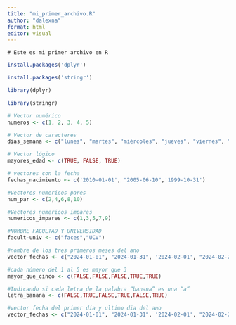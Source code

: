 ---
title: "mi_primer_archivo.R"
author: "dalexna"
format: html
editor: visual
---

```         
# Este es mi primer archivo en R
```

```{r}
install.packages('dplyr')
```

```{r}
install.packages('stringr')
```

```{r}
library(dplyr)
```

```{r}
library(stringr)
```

```{r}
# Vector numérico
numeros <- c(1, 2, 3, 4, 5)
```

```{r}
# Vector de caracteres
dias_semana <- c("lunes", "martes", "miércoles", "jueves", "viernes", "sábado", "domingo")
```

```{r}
# Vector lógico
mayores_edad <- c(TRUE, FALSE, TRUE)
```

```{r}
# vectores con la fecha
fechas_nacimiento <- c('2010-01-01', "2005-06-10",'1999-10-31')

```

```{r}
#Vectores numericos pares
num_par <- c(2,4,6,8,10)
```

```{r}
#Vectores numericos impares
numericos_impares <- c(1,3,5,7,9)
```

```{r}
#NOMBRE FACULTAD Y UNIVERSIDAD
facult-univ <- c("faces","UCV")
```

```{r}
#nombre de los tres primeros meses del ano
vector_fechas <- c("2024-01-01", "2024-01-31", '2024-02-01', "2024-02-28",'2024-04-01',"2024-04-31")

```

```{r}
#cada número del 1 al 5 es mayor que 3 
mayor_que_cinco <- c(FALSE,FALSE,FALSE,TRUE,TRUE)


```

```{r}
#Indicando si cada letra de la palabra “banana” es una “a”
letra_banana <- c(FALSE,TRUE,FALSE,TRUE,FALSE,TRUE)
```

```{r}
#vector fecha del primer dia y ultimo dia del ano
vector_fechas <- c("2024-01-01", "2024-01-31", '2024-02-01', "2024-02-28",'2024-04-01',"2024-04-31")

```
